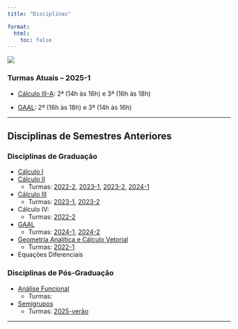 ```yaml
---
title: "Disciplinas"

format:
  html:
    toc: false
---
```

![](capa-teaching.png)


### Turmas Atuais -- 2025-1

- [Cálculo III-A](calculoIII/2025-1/c3-A-2025-1.qmd): 2ª (14h às 16h) e 3ª (16h às 18h) 

- [GAAL](gaal/gaal-2025-1/gaal-2025-1.qmd): 2ª (16h às 18h) e 3ª (14h às 16h)

---

## Disciplinas de Semestres Anteriores

### Disciplinas de Graduação

-   [Cálculo I](calculoI/calculoI.qmd)
-   [Cálculo II](calculoII/calculoII.qmd) 
    - Turmas: [2022-2](calculoII/c2-2022-2.qmd), [2023-1](calculoII/c2-2023-1.qmd), [2023-2](calculoII/c2-2023-2.qmd), [2024-1](calculoII/c2-2024-1.qmd)
-   [Cálculo III](calculoIII/calculoIII.qmd)
    - Turmas: [2023-1](calculoIII/c3-2023-1.qmd), [2023-2](calculoIII/c3-2023-2.qmd)
-   Cálculo IV:
    - Turmas: [2022-2](https://www.professores.uff.br/reginaldodr/disciplinas/calculo-iv-rcn00035-2022-2/)
-   [GAAL](gaal/gaal.qmd)
    - Turmas: [2024-1](gaal/gaal-2024-1.qmd), [2024-2](gaal/gaal-2024-2/gaal-2024-2)
-   [Geometria Analítica e Cálculo Vetorial](GA/ga.qmd)
    - Turmas: [2022-1](GA/ga-2022-1.qmd)
-   Equações Diferenciais

### Disciplinas de Pós-Graduação

-   [Análise Funcional](analise-funcional/funcional.qmd)
    - Turmas: 

-   [Semigrupos](semigrupos/semigrupos.qmd)
    - Turmas: [2025-verão](semigrupos/verao-2025/minicurso-2025-verao.qmd)

---

